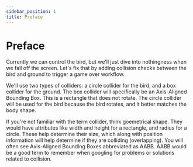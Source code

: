 ```yaml
---
sidebar_position: 1
title: Preface
---
```


# Preface

Currently we can control the bird, but we'll just dive into nothingness when we fall off the screen. Let's fix that by adding collision checks between the bird and ground to trigger a game over workflow.

We'll use two types of colliders: a circle collider for the bird, and a box collider for the ground. The box collider will specifically be an Axis-Aligned Bounding Box. This is a rectangle that does not rotate. The circle collider will be used for the bird because the bird rotates, and it better matches the body shape.

<AlertInfo title="Collider">
  If you're not familiar with the term collider, think goemetrical shape. They
  would have attributes like width and height for a rectangle, and radius for a
  circle. These help determine their size, which along with position information
  will help determine if they are colliding (overlapping).
</AlertInfo>

<AlertInfo title="Axis-Aligned Bounding Box">
  You will often see Axis-Aligned Bounding Boxes abbreviated as AABB. AABB would
  be a good term to remember when googling for problems or solutions related to
  collision.
</AlertInfo>
